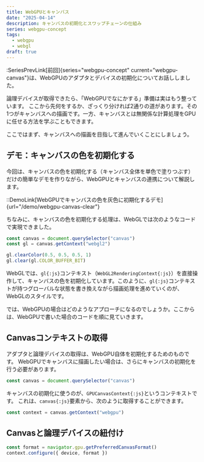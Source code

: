 ```yaml
---
title: WebGPUとキャンバス
date: "2025-04-14"
description: キャンバスの初期化とスワップチェーンの仕組み
series: webgpu-concept
tags:
  - webgpu
  - webgl
draft: true
---
```


:SeriesPrevLink[前回]{series="webgpu-concept" current="webgpu-canvas"}は、WebGPUのアダプタとデバイスの初期化についてお話ししました。

論理デバイスが取得できたら、「WebGPUでなにかする」準備は実はもう整っています。
ここから先何をするか、ざっくり分ければ2通りの道があります。その1つがキャンバスへの描画です。一方、キャンバスとは無関係な計算処理をGPUに任せる方法を学ぶこともできます。

ここではまず、キャンバスへの描画を目指して進んでいくことにしましょう。

## デモ：キャンバスの色を初期化する

今回は、キャンバスの色を初期化する（キャンバス全体を単色で塗りつぶす）だけの簡単なデモを作りながら、WebGPUとキャンバスの連携について解説します。

::DemoLink[WebGPUでキャンバスの色を灰色に初期化するデモ]{url="/demo/webgpu-canvas-clear"}

ちなみに、キャンバスの色を初期化する処理は、WebGLでは次のようなコードで実現できました。

```js title="WebGLでキャンバスの色を初期化する"
const canvas = document.querySelector("canvas")
const gl = canvas.getContext("webgl2")

gl.clearColor(0.5, 0.5, 0.5, 1)
gl.clear(gl.COLOR_BUFFER_BIT)
```

WebGLでは、`gl{:js}`コンテキスト（`WebGL2RenderingContext{:js}`）を直接操作して、キャンバスの色を初期化しています。このように、`gl{:js}`コンテキストが持つグローバルな状態を書き換えながら描画処理を進めていくのが、WebGLのスタイルです。

では、WebGPUの場合はどのようなアプローチになるのでしょうか。ここからは、WebGPUで書いた場合のコードを順に見ていきます。

## Canvasコンテキストの取得

アダプタと論理デバイスの取得は、WebGPU自体を初期化するためのものです。
WebGPUでキャンバスに描画したい場合は、さらにキャンバスの初期化を行う必要があります。

```js
const canvas = document.querySelector("canvas")
```

キャンバスの初期化に使うのが、`GPUCanvasContext{:js}`というコンテキストです。
これは、`canvas{:js}`要素から、次のように取得することができます。

```js
const context = canvas.getContext("webgpu")
```

## Canvasと論理デバイスの紐付け

```js
const format = navigator.gpu.getPreferredCanvasFormat()
context.configure({ device, format })
```
